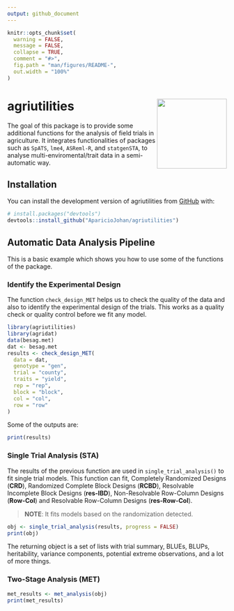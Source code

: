 ```yaml
---
output: github_document
---
```


<!-- README.md is generated from README.Rmd. Please edit that file -->

```r
knitr::opts_chunk$set(
  warning = FALSE,
  message = FALSE,
  collapse = TRUE,
  comment = "#>",
  fig.path = "man/figures/README-",
  out.width = "100%"
)
```

# agriutilities <img src="man/figures/logo.png" align="right" width="160px"/></a>

<!-- badges: start -->

<!-- badges: end -->

The goal of this package is to provide some additional functions for the analysis of field trials in agriculture. It integrates functionalities of packages such as `SpATS`, `lme4`, `ASReml-R`, and `statgenSTA`, to analyse multi-enviromental/trait data in a semi-automatic way.



## Installation

You can install the development version of agriutilities from [GitHub](https://github.com/AparicioJohan/agriutilities) with:

``` r
# install.packages("devtools")
devtools::install_github("AparicioJohan/agriutilities")
```

## Automatic Data Analysis Pipeline 

This is a basic example which shows you how to use some of the functions of the package.

### Identify the Experimental Design

The function `check_design_MET` helps us to check the quality of the data and also to identify the experimental design of the trials. This works as a quality check or quality control before we fit any model.

```r
library(agriutilities)
library(agridat)
data(besag.met)
dat <- besag.met
results <- check_design_MET(
  data = dat,
  genotype = "gen",
  trial = "county",
  traits = "yield",
  rep = "rep",
  block = "block",
  col = "col",
  row = "row"
)
```

Some of the outputs are:
```r
print(results)
```


### Single Trial Analysis (STA)

The results of the previous function are used in `single_trial_analysis()` to fit single trial models. This function can fit, Completely Randomized Designs (**CRD**), Randomized Complete Block Designs (**RCBD**), Resolvable Incomplete Block Designs (**res-IBD**), Non-Resolvable Row-Column Designs (**Row-Col**) and Resolvable Row-Column Designs (**res-Row-Col**). 

> **NOTE**: It fits models based on the randomization detected.

```r
obj <- single_trial_analysis(results, progress = FALSE)
print(obj)
```

The returning object is a set of lists with trial summary, BLUEs, BLUPs, heritability, variance components, potential extreme observations, and a lot of more things.

### Two-Stage Analysis (MET)
```r
met_results <- met_analysis(obj)
print(met_results)
```

